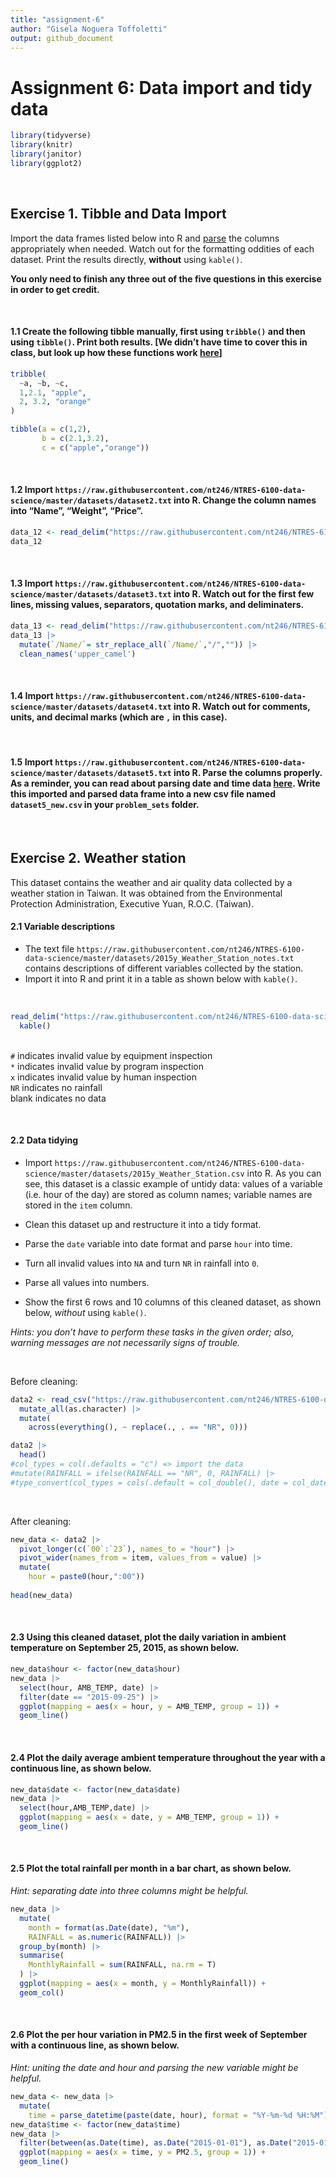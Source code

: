 ```yaml
---
title: "assignment-6"
author: "Gisela Noguera Toffoletti"
output: github_document
---
```


Assignment 6: Data import and tidy data
================

```r
library(tidyverse)
library(knitr)
library(janitor)
library(ggplot2)
```

<br>

## Exercise 1. Tibble and Data Import

Import the data frames listed below into R and
[parse](https://r4ds.had.co.nz/data-import.html#parsing-a-vector) the
columns appropriately when needed. Watch out for the formatting oddities
of each dataset. Print the results directly, **without** using
`kable()`.

**You only need to finish any three out of the five questions in this
exercise in order to get credit.**

<br>

#### 1.1 Create the following tibble manually, first using `tribble()` and then using `tibble()`. Print both results. \[We didn’t have time to cover this in class, but look up how these functions work [here](https://r4ds.had.co.nz/tibbles.html#creating-tibbles)\]

```r
tribble(
  ~a, ~b, ~c,
  1,2.1, "apple",
  2, 3.2, "orange"
)

tibble(a = c(1,2),
       b = c(2.1,3.2),
       c = c("apple","orange"))
```


<br>

#### 1.2 Import `https://raw.githubusercontent.com/nt246/NTRES-6100-data-science/master/datasets/dataset2.txt` into R. Change the column names into “Name”, “Weight”, “Price”.

```r
data_12 <- read_delim("https://raw.githubusercontent.com/nt246/NTRES-6100-data-science/master/datasets/dataset2.txt", col_names = c("Name", "Weight", "Price"))
data_12
```

<br>

#### 1.3 Import `https://raw.githubusercontent.com/nt246/NTRES-6100-data-science/master/datasets/dataset3.txt` into R. Watch out for the first few lines, missing values, separators, quotation marks, and deliminaters.

```r
data_13 <- read_delim("https://raw.githubusercontent.com/nt246/NTRES-6100-data-science/master/datasets/dataset3.txt", skip = 2, na = c("?","Not Available"))
data_13 |> 
  mutate(`/Name/`= str_replace_all(`/Name/`,"/","")) |> 
  clean_names('upper_camel')
```


<br>

#### 1.4 Import `https://raw.githubusercontent.com/nt246/NTRES-6100-data-science/master/datasets/dataset4.txt` into R. Watch out for comments, units, and decimal marks (which are `,` in this case).

<br>

#### 1.5 Import `https://raw.githubusercontent.com/nt246/NTRES-6100-data-science/master/datasets/dataset5.txt` into R. Parse the columns properly. As a reminder, you can read about parsing date and time data [here](https://r4ds.had.co.nz/data-import.html#readr-datetimes). Write this imported and parsed data frame into a new csv file named `dataset5_new.csv` in your `problem_sets` folder.

<br>

## Exercise 2. Weather station

This dataset contains the weather and air quality data collected by a
weather station in Taiwan. It was obtained from the Environmental
Protection Administration, Executive Yuan, R.O.C. (Taiwan).

#### 2.1 Variable descriptions

- The text file
  `https://raw.githubusercontent.com/nt246/NTRES-6100-data-science/master/datasets/2015y_Weather_Station_notes.txt` contains descriptions of different variables collected by the station.
<br>
- Import it into R and print it in a table as shown below with `kable()`.

<br>
```r
read_delim("https://raw.githubusercontent.com/nt246/NTRES-6100-data-science/master/datasets/2015y_Weather_Station_notes.txt", delim = "-") |> 
  kable()
```


<br>
`#` indicates invalid value by equipment inspection  
`*` indicates invalid value by program inspection  
`x` indicates invalid value by human inspection  
`NR` indicates no rainfall  
blank indicates no data

<br>

#### 2.2 Data tidying

- Import
  `https://raw.githubusercontent.com/nt246/NTRES-6100-data-science/master/datasets/2015y_Weather_Station.csv`
  into R. As you can see, this dataset is a classic example of untidy
  data: values of a variable (i.e. hour of the day) are stored as column
  names; variable names are stored in the `item` column.

- Clean this dataset up and restructure it into a tidy format.

- Parse the `date` variable into date format and parse `hour` into time.

- Turn all invalid values into `NA` and turn `NR` in rainfall into `0`.

- Parse all values into numbers.

- Show the first 6 rows and 10 columns of this cleaned dataset, as shown
  below, *without* using `kable()`.

*Hints: you don’t have to perform these tasks in the given order; also,
warning messages are not necessarily signs of trouble.*

<br>

Before cleaning:

```r
data2 <- read_csv("https://raw.githubusercontent.com/nt246/NTRES-6100-data-science/master/datasets/2015y_Weather_Station.csv",  na = c("NA")) |> 
  mutate_all(as.character) |> 
  mutate(
    across(everything(), ~ replace(., . == "NR", 0)))

data2 |> 
  head()
#col_types = col(.defaults = "c") => import the data
#mutate(RAINFALL = ifelse(RAINFALL == "NR", 0, RAINFALL) |> 
#type_convert(col_types = cols(.default = col_double(), date = col_date(), station = col_character(), hour = col_time("%H")))
```

<br>

After cleaning:

```r
new_data <- data2 |> 
  pivot_longer(c(`00`:`23`), names_to = "hour") |> 
  pivot_wider(names_from = item, values_from = value) |> 
  mutate(
    hour = paste0(hour,":00"))
  
head(new_data)
```


<br>

#### 2.3 Using this cleaned dataset, plot the daily variation in ambient temperature on September 25, 2015, as shown below.

```r
new_data$hour <- factor(new_data$hour)
new_data |> 
  select(hour, AMB_TEMP, date) |> 
  filter(date == "2015-09-25") |> 
  ggplot(mapping = aes(x = hour, y = AMB_TEMP, group = 1)) +
  geom_line()
```


<br>

#### 2.4 Plot the daily average ambient temperature throughout the year with a **continuous line**, as shown below.

```r
new_data$date <- factor(new_data$date)
new_data |> 
  select(hour,AMB_TEMP,date) |> 
  ggplot(mapping = aes(x = date, y = AMB_TEMP, group = 1)) +
  geom_line() 
```


<br>

#### 2.5 Plot the total rainfall per month in a bar chart, as shown below.

*Hint: separating date into three columns might be helpful.*

```r
new_data |> 
  mutate(
    month = format(as.Date(date), "%m"),
    RAINFALL = as.numeric(RAINFALL)) |> 
  group_by(month) |> 
  summarise(
    MonthlyRainfall = sum(RAINFALL, na.rm = T)
  ) |> 
  ggplot(mapping = aes(x = month, y = MonthlyRainfall)) +
  geom_col()
```

<br>

#### 2.6 Plot the per hour variation in PM2.5 in the first week of September with a **continuous line**, as shown below.

*Hint: uniting the date and hour and parsing the new variable might be
helpful.*

```r
new_data <- new_data |> 
  mutate(
    time = parse_datetime(paste(date, hour), format = "%Y-%m-%d %H:%M"))
new_data$time <- factor(new_data$time) 
new_data |> 
  filter(between(as.Date(time), as.Date("2015-01-01"), as.Date("2015-01-08"))) |> 
  ggplot(mapping = aes(x = time, y = PM2.5, group = 1)) +
  geom_line() 
```


<br>
